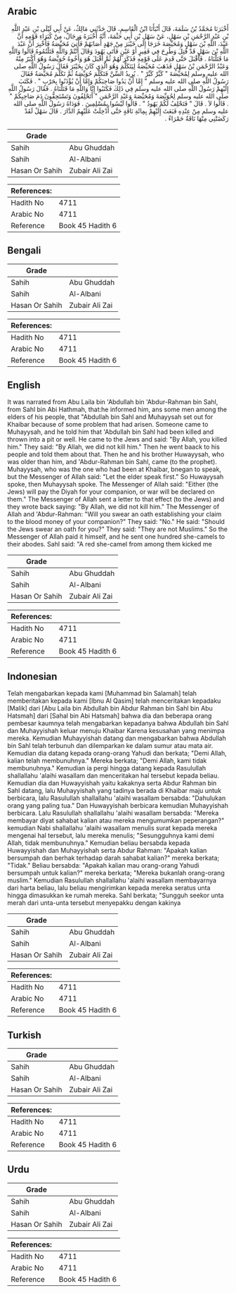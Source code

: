 ## Arabic


<div dir="rtl" lang="ar" style={{fontSize:'larger',backgroundColor:'#f8f9fa',padding:20}}>
أَخْبَرَنَا مُحَمَّدُ بْنُ سَلَمَةَ، قَالَ أَنْبَأَنَا ابْنُ الْقَاسِمِ، قَالَ حَدَّثَنِي مَالِكٌ، عَنْ أَبِي لَيْلَى بْنِ عَبْدِ اللَّهِ بْنِ عَبْدِ الرَّحْمَنِ بْنِ سَهْلٍ، عَنْ سَهْلِ بْنِ أَبِي حَثْمَةَ، أَنَّهُ أَخْبَرَهُ وَرِجَالٌ، مِنْ كُبَرَاءِ قَوْمِهِ أَنَّ عَبْدَ، اللَّهِ بْنَ سَهْلٍ وَمُحَيِّصَةَ خَرَجَا إِلَى خَيْبَرَ مِنْ جَهْدٍ أَصَابَهُمْ فَأُتِيَ مُحَيِّصَةُ فَأُخْبِرَ أَنَّ عَبْدَ اللَّهِ بْنَ سَهْلٍ قَدْ قُتِلَ وَطُرِحَ فِي فَقِيرٍ أَوْ عَيْنٍ فَأَتَى يَهُودَ وَقَالَ أَنْتُمْ وَاللَّهِ قَتَلْتُمُوهُ قَالُوا وَاللَّهِ مَا قَتَلْنَاهُ ‏.‏ فَأَقْبَلَ حَتَّى قَدِمَ عَلَى قَوْمِهِ فَذَكَرَ لَهُمْ ثُمَّ أَقْبَلَ هُوَ وَأَخُوهُ حُوَيِّصَةُ وَهُوَ أَكْبَرُ مِنْهُ وَعَبْدُ الرَّحْمَنِ بْنُ سَهْلٍ فَذَهَبَ مُحَيِّصَةُ لِيَتَكَلَّمَ وَهُوَ الَّذِي كَانَ بِخَيْبَرَ فَقَالَ رَسُولُ اللَّهِ صلى الله عليه وسلم لِمُحَيِّصَةَ ‏"‏ كَبِّرْ كَبِّرْ ‏"‏ ‏.‏ يُرِيدُ السِّنَّ فَتَكَلَّمَ حُوَيِّصَةُ ثُمَّ تَكَلَّمَ مُحَيِّصَةُ فَقَالَ رَسُولُ اللَّهِ صلى الله عليه وسلم ‏"‏ إِمَّا أَنْ يَدُوا صَاحِبَكُمْ وَإِمَّا أَنْ يُؤْذَنُوا بِحَرْبٍ ‏"‏ ‏.‏ فَكَتَبَ إِلَيْهِمْ رَسُولُ اللَّهِ صلى الله عليه وسلم فِي ذَلِكَ فَكَتَبُوا إِنَّا وَاللَّهِ مَا قَتَلْنَاهُ ‏.‏ فَقَالَ رَسُولُ اللَّهِ صلى الله عليه وسلم لِحُوَيِّصَةَ وَمُحَيِّصَةَ وَعَبْدِ الرَّحْمَنِ ‏"‏ أَتَحْلِفُونَ وَتَسْتَحِقُّونَ دَمَ صَاحِبِكُمْ ‏"‏ ‏.‏ قَالُوا لاَ ‏.‏ قَالَ ‏"‏ فَتَحْلِفُ لَكُمْ يَهُودُ ‏"‏ ‏.‏ قَالُوا لَيْسُوا بِمُسْلِمِينَ ‏.‏ فَوَدَاهُ رَسُولُ اللَّهِ صلى الله عليه وسلم مِنْ عِنْدِهِ فَبَعَثَ إِلَيْهِمْ بِمِائَةِ نَاقَةٍ حَتَّى أُدْخِلَتْ عَلَيْهِمُ الدَّارَ ‏.‏ قَالَ سَهْلٌ لَقَدْ رَكَضَتْنِي مِنْهَا نَاقَةٌ حَمْرَاءُ ‏.‏
</div>
<div style={{backgroundColor:'#f8f9fa',padding:20, marginBottom: 10}}><table> <thead> <tr> <th>Grade</th> <th></th> </tr> </thead> <tbody> <tr><td>Sahih</td><td>Abu Ghuddah</td></tr><tr><td>Sahih</td><td>Al-Albani</td></tr><tr><td>Hasan Or Sahih</td><td>Zubair Ali Zai</td></tr></tbody></table><table> <thead> <tr> <th>References:</th> <th></th> </tr> </thead> <tbody><tr><td>Hadith No</td><td>4711</td></tr><tr><td>Arabic No</td><td>4711</td></tr><tr><td>Reference</td><td>Book 45 Hadith 6</td></tr></tbody></table></div>

## Bengali


<div dir="ltr" lang="bn" style={{fontSize:'larger',backgroundColor:'#f8f9fa',padding:20}}>

</div>
<div style={{backgroundColor:'#f8f9fa',padding:20, marginBottom: 10}}><table> <thead> <tr> <th>Grade</th> <th></th> </tr> </thead> <tbody> <tr><td>Sahih</td><td>Abu Ghuddah</td></tr><tr><td>Sahih</td><td>Al-Albani</td></tr><tr><td>Hasan Or Sahih</td><td>Zubair Ali Zai</td></tr></tbody></table><table> <thead> <tr> <th>References:</th> <th></th> </tr> </thead> <tbody><tr><td>Hadith No</td><td>4711</td></tr><tr><td>Arabic No</td><td>4711</td></tr><tr><td>Reference</td><td>Book 45 Hadith 6</td></tr></tbody></table></div>

## English


<div dir="ltr" lang="en" style={{fontSize:'larger',backgroundColor:'#f8f9fa',padding:20}}>
It was narrated from Abu Laila bin 'Abdullah bin 'Abdur-Rahman bin Sahl, from Sahl bin Abi Hathmah, that:he informed him, ans some men among the elders of his people, that "Abdullah bin Sahl and Muhayysah set out for Khaibar because of some problem that had arisen. Someone came to Muhayysah, and he told him that 'Abdullah bin Sahl had been killed and thrown into a pit or well. He came to the Jews and said: "By Allah, you killed him." They said: "By Allah, we did not kill him." Then he went baack to his people and told them about that. Then he and his brother Huwayysah, who was older than him, and 'Abdur-Rahman bin Sahl, came (to the prophet). Muhayysah, who was the one who had been at Khaibar, bnegan to speak, but the Messenger of Allah said: "Let the elder speak first." So Huwayysah spoke, then Muhayysah spoke. The Messenger of Allah said: "Either (the Jews) will pay the Diyah for your companion, or war will be declared on them." The Messenger of Allah sent a letter to that effect (to the Jews) and they wrote back saying: "By Allah, we did not kill him." The Messenger of Allah and 'Abdur-Rahman: "Will you swear an oath establishing your claim to the blood money of your companion?" They said: "No." He said: "Should the Jews swear an oath for you?" They said: "They are not Muslims." So the Messenger of Allah paid it himself, and he sent one hundred she-camels to their abodes. Sahl said: "A red she-camel from among them kicked me
</div>
<div style={{backgroundColor:'#f8f9fa',padding:20, marginBottom: 10}}><table> <thead> <tr> <th>Grade</th> <th></th> </tr> </thead> <tbody> <tr><td>Sahih</td><td>Abu Ghuddah</td></tr><tr><td>Sahih</td><td>Al-Albani</td></tr><tr><td>Hasan Or Sahih</td><td>Zubair Ali Zai</td></tr></tbody></table><table> <thead> <tr> <th>References:</th> <th></th> </tr> </thead> <tbody><tr><td>Hadith No</td><td>4711</td></tr><tr><td>Arabic No</td><td>4711</td></tr><tr><td>Reference</td><td>Book 45 Hadith 6</td></tr></tbody></table></div>

## Indonesian


<div dir="ltr" lang="id" style={{fontSize:'larger',backgroundColor:'#f8f9fa',padding:20}}>
Telah mengabarkan kepada kami [Muhammad bin Salamah] telah memberitakan kepada kami [Ibnu Al Qasim] telah menceritakan kepadaku [Malik] dari [Abu Laila bin Abdullah bin Abdur Rahman bin Sahl bin Abu Hatsmah] dari [Sahal bin Abi Hatsmah] bahwa dia dan beberapa orang pembesar kaumnya telah mengabarkan kepadanya bahwa Abdullah bin Sahl dan Muhayyishah keluar menuju Khaibar Karena kesusahan yang menimpa mereka. Kemudian Muhayyishah datang dan mengabarkan bahwa Abdullah bin Sahl telah terbunuh dan dilemparkan ke dalam sumur atau mata air. Kemudian dia datang kepada orang-orang Yahudi dan berkata; "Demi Allah, kalian telah membunuhnya." Mereka berkata; "Demi Allah, kami tidak membunuhnya." Kemudian ia pergi hingga datang kepada Rasulullah shallallahu 'alaihi wasallam dan menceritakan hal tersebut kepada beliau. Kemudian dia dan Huwayyishah yaitu kakaknya serta Abdur Rahman bin Sahl datang, lalu Muhayyishah yang tadinya berada di Khaibar maju untuk berbicara, lalu Rasulullah shallallahu 'alaihi wasallam bersabda: "Dahulukan orang yang paling tua." Dan Huwayyishah berbicara kemudian Muhayyishah berbicara. Lalu Rasulullah shallallahu 'alaihi wasallam bersabda: "Mereka membayar diyat sahabat kalian atau mereka mengumumkan peperangan?" kemudian Nabi shallallahu 'alaihi wasallam menulis surat kepada mereka mengenai hal tersebut, lalu mereka menulis; "Sesungguhnya kami demi Allah, tidak membunuhnya." Kemudian beliau bersabda kepada Huwayyishah dan Muhayyishah serta Abdur Rahman: "Apakah kalian bersumpah dan berhak terhadap darah sahabat kalian?" mereka berkata; "Tidak." Beliau bersabda: "Apakah kalian mau orang-orang Yahudi bersumpah untuk kalian?" mereka berkata; "Mereka bukanlah orang-orang muslim." Kemudian Rasulullah shallallahu 'alaihi wasallam membayarnya dari harta beliau, lalu beliau mengirimkan kepada mereka seratus unta hingga dimasukkan ke rumah mereka. Sahl berkata; "Sungguh seekor unta merah dari unta-unta tersebut menyepakku dengan kakinya
</div>
<div style={{backgroundColor:'#f8f9fa',padding:20, marginBottom: 10}}><table> <thead> <tr> <th>Grade</th> <th></th> </tr> </thead> <tbody> <tr><td>Sahih</td><td>Abu Ghuddah</td></tr><tr><td>Sahih</td><td>Al-Albani</td></tr><tr><td>Hasan Or Sahih</td><td>Zubair Ali Zai</td></tr></tbody></table><table> <thead> <tr> <th>References:</th> <th></th> </tr> </thead> <tbody><tr><td>Hadith No</td><td>4711</td></tr><tr><td>Arabic No</td><td>4711</td></tr><tr><td>Reference</td><td>Book 45 Hadith 6</td></tr></tbody></table></div>

## Turkish


<div dir="ltr" lang="tr" style={{fontSize:'larger',backgroundColor:'#f8f9fa',padding:20}}>

</div>
<div style={{backgroundColor:'#f8f9fa',padding:20, marginBottom: 10}}><table> <thead> <tr> <th>Grade</th> <th></th> </tr> </thead> <tbody> <tr><td>Sahih</td><td>Abu Ghuddah</td></tr><tr><td>Sahih</td><td>Al-Albani</td></tr><tr><td>Hasan Or Sahih</td><td>Zubair Ali Zai</td></tr></tbody></table><table> <thead> <tr> <th>References:</th> <th></th> </tr> </thead> <tbody><tr><td>Hadith No</td><td>4711</td></tr><tr><td>Arabic No</td><td>4711</td></tr><tr><td>Reference</td><td>Book 45 Hadith 6</td></tr></tbody></table></div>

## Urdu


<div dir="rtl" lang="ur" style={{fontSize:'larger',backgroundColor:'#f8f9fa',padding:20}}>

</div>
<div style={{backgroundColor:'#f8f9fa',padding:20, marginBottom: 10}}><table> <thead> <tr> <th>Grade</th> <th></th> </tr> </thead> <tbody> <tr><td>Sahih</td><td>Abu Ghuddah</td></tr><tr><td>Sahih</td><td>Al-Albani</td></tr><tr><td>Hasan Or Sahih</td><td>Zubair Ali Zai</td></tr></tbody></table><table> <thead> <tr> <th>References:</th> <th></th> </tr> </thead> <tbody><tr><td>Hadith No</td><td>4711</td></tr><tr><td>Arabic No</td><td>4711</td></tr><tr><td>Reference</td><td>Book 45 Hadith 6</td></tr></tbody></table></div>